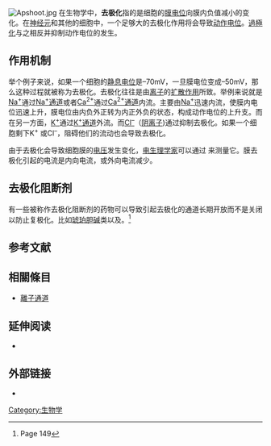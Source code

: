 [[Image:Apshoot.jpg|thumb]]
{{other uses}}
在生物学中，'''去极化'''指的是细胞的[[膜电位|膜电位]]向膜内负值减小的变化。在[[神经元|神经元]]和其他的细胞中，一个足够大的去极化作用将会导致[[动作电位|动作电位]]。[[超极化_(生物学)|過極化]]与之相反并抑制动作电位的发生。

==作用机制==
举个例子来说，如果一个细胞的[[静息电位|静息电位]]是–70mV，一旦膜电位变成–50mV，那么这种过程就被称为去极化。去极化往往是由[[离子|离子]]的[[扩散作用|扩散作用]]所致。举例来说就是[[钠|Na<sup>+</sup>]]通过[[钠通道|Na<sup>+</sup>通道]]或者[[钙|Ca<sup>2+</sup>]]通过[[钙通道|Ca<sup>2+</sup>通道]]内流。主要由[[钠|Na<sup>+</sup>]]迅速内流，使膜内电位迅速上升，膜电位由内负外正转为内正外负的状态，构成动作电位的上升支。而在另一方面，[[钾|K<sup>+</sup>]]通过[[钾通道|K<sup>+</sup>通道]]外流。而[[氯|Cl<sup>–</sup>]]（[[阴离子|阴离子]])通过{{link-en|氯通道|chloride channel|Cl<sup>–</sup>通道}}抑制去极化。如果一个细胞剩下K<sup>+</sup> 或Cl<sup>–</sup>，阻碍他们的流动也会导致去极化。

由于去极化会导致细胞膜的[[电压|电压]]发生变化，[[电生理学|电生理学家]]可以通过{{link-en|电压钳|Voltage clamp}}
来测量它。膜去极化引起的电流是内向电流，或外向电流减少。

==去极化阻断剂== <!--Depolarization block redirects here-->
有一些被称作去极化阻断剂的药物可以导致引起去极化的通道长期开放而不是关闭以防止复极化。比如[[琥珀胆碱|琥珀胆碱]]类{{link-en|烟碱受体激动剂|nicotinic agonist}}以及{{link-en|十烷双铵|decamethonium}}。<ref name=Rang149>{{cite book |author=Rang, H. P. |title=Pharmacology |url=https://archive.org/details/isbn_9788181479174 |publisher=Churchill Livingstone |location=Edinburgh |year=2003 |pages= |isbn=0-443-07145-4 |oclc= |doi=}} Page 149</ref>

==参考文献==
{{reflist}}

== 相關條目 ==
* [[離子通道|離子通道]]

==延伸阅读==
* {{cite book|title=Neuroscience|year=2001|publisher=Sinauer Assoc.|location=Sunderland, Mass|isbn=0-87893-742-0|url=http://www.ncbi.nlm.nih.gov/books/NBK10799/|edition=2.|editor=Purves D, Augustine GJ, Fitzpatrick D, et al.|access-date=2013-11-05|archive-date=2020-12-05|archive-url=https://web.archive.org/web/20201205123237/https://www.ncbi.nlm.nih.gov/books/NBK10799/|dead-url=no}}

==外部链接==
* {{cite web|title=Depolarization (Animation)|url=http://psych.hanover.edu/krantz/neural/charge4.html|publisher=Psychology Department, Hanover College|accessdate=18 May 2013|archive-date=2020-09-24|archive-url=https://web.archive.org/web/20200924213059/https://psych.hanover.edu/krantz/neural/charge4.html|dead-url=no}}

{{Authority control}}

[[Category:生物学|Category:生物学]]